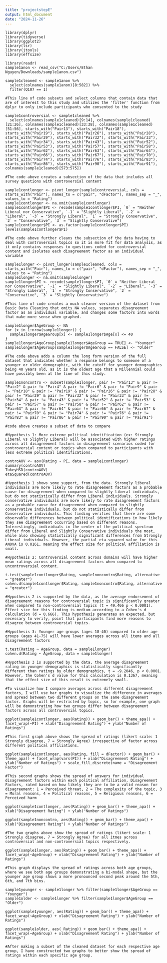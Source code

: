 ---
title: "projectstepE"
output: html_document
date: "2024-11-26"
---

```{Library Loading}
library(dplyr)
library(tidyverse)
library(ggplot2)
library(lsr)
library(jtools)
library(effsize)
```


```{Data Loading}
library(readr)
sample1anon <- read_csv("C:/Users/Ethan Nguyen/Downloads/sample1anon.csv")
```


```{Basic Data Cleaning}
sample1cleaned <- sample1anon %>% 
  select(colnames(sample1anon)[8:582]) %>% 
  filter(Q107 == 1)

#This line of code subsets and select columns that contain data that are of interest to this study and utilizes the 'filter' function from dplyr to only include participants who consented to the study
```


```{Thorough Data Filtering and Coding}
sample1controversial <- sample1cleaned %>% 
  select(colnames(sample1cleaned)[9:14], colnames(sample1cleaned)[21:26], colnames(sample1cleaned)[33:38], colnames(sample1cleaned)[51:56], starts_with("Pair13"), starts_with("Pair18"), starts_with("Pair19"), starts_with("Pair26"), starts_with("Pair28"), starts_with("Pair29"), starts_with("Pair32"), starts_with("Pair33"), starts_with("Pair34"), starts_with("Pair43"), starts_with("Pair52"), starts_with("Pair53"), starts_with("Pair57"), starts_with("Pair58"), starts_with("Pair62"), starts_with("Pair63"), starts_with("Pair64"), starts_with("Pair66"), starts_with("Pair67"), starts_with("Pair70"), starts_with("Pair74"), starts_with("Pair76"), starts_with("Pair83"), starts_with("Pair86"), starts_with("Pair90"), starts_with("Pair91"), colnames(sample1cleaned)[573:575])

#The code above creates a subsection of the data that includes all survey questions with controversial content

sample1contlonger <- pivot_longer(sample1controversial, cols = starts_with("Pair"), names_to = c("pair", "dFactor"), names_sep = "_", values_to = "Rating")
sample1contlonger <- na.omit(sample1contlonger)
sample1contlonger$PI <- recode(sample1contlonger$PI, `0` = "Neither Liberal nor Conservative", `-1` = "Slightly Liberal", `-2` = "Liberal", `-3` = "Strongly Liberal", `1` = "Strongly Conservative", `2` = "Conservative", `3` = "Slightly Conservative")
sample1contlonger$PI <- as.factor(sample1contlonger$PI)
levels(sample1contlonger$PI)

#The code above further cleans the subsection of the data having to deal with controversial topics so it is more fit for data analysis, as it only contains responses to questions coded for controversial content and isolates each disagreement factor as an individual variable

sample1longer <- pivot_longer(sample1cleaned, cols = starts_with("Pair"), names_to = c("pair", "dFactor"), names_sep = "_",  values_to = "Rating")
sample1longer <- na.omit(sample1longer)
sample1longer$PI <- recode(sample1longer$PI, `0` = "Neither Liberal nor Conservative", `-1` = "Slightly Liberal", `-2` = "Liberal", `-3` = "Strongly Liberal", `1` = "Strongly Conservative", `2` = "Conservative", `3` = "Slightly Conservative")

#This line of code creates a much cleaner version of the dataset from Basic Data Cleaning that omits NA values, separates disagreement factor as an individual variable, and changes some factors into words that make more sense when graphed. 

sample1longer$AgeGroup <- NA
for (x in 1:nrow(sample1longer)) {
  sample1longer$AgeGroup[x] <- sample1longer$Age[x] <= 40
}
sample1longer$AgeGroup[sample1longer$AgeGroup == TRUE] <- "Younger"
sample1longer$AgeGroup[sample1longer$AgeGroup == FALSE] <- "Older"

#The code above adds a column the long form version of the full dataset that indicates whether a response belongs to someone of a younger or older demographic, with the cutoff for younger demographics being 40 years old, as it is the oldest age that a Millennial could have possibly been at the time of this study. 

sample1noncontro <- subset(sample1longer, pair != "Pair13" & pair != "Pair2" & pair != "Pair4" & pair != "Pair6" & pair != "Pair9" & pair != "Pair18" & pair != "Pair19" & pair != "Pair26" & pair != "Pair28" & pair != "Pair29" & pair != "Pair32" & pair != "Pair33" & pair != "Pair34" & pair != "Pair43" & pair != "Pair52" & pair != "Pair53" & pair != "Pair57" & pair != "Pair58" & pair != "Pair62" & pair != "Pair63" & pair != "Pair64" & pair != "Pair66" & pair != "Pair67" & pair != "Pair70" & pair != "Pair74" & pair != "Pair76" & pair != "Pair83" & pair != "Pair86" & pair != "Pair90" & pair != "Pair91")

#code above creates a subset of data to compare 
```


```{Data Analysis: Hypothesis 1}
#Hypothesis 1: More extreme political identification (ex: Strongly Liberal vs Slightly Liberal) will be associated with higher ratings across all disagreement factors in disagreement scenarios coded for controversial content or topics when compared to participants with less extreme political identifications. 

controAOV <- aov(Rating ~ PI, data = sample1contlonger)
summary(controAOV)
TukeyHSD(controAOV)
etaSquared(controAOV)

#Hypothesis 1 shows some support, from the data. Strongly liberal individuals are more likely to rate disagreement factors as a probable cause for disagreement when compared to slightly liberal individuals, but do not statistically differ from Liberal individuals. Strongly conservative individuals are more likely to rate disagreement factors as a probable cause for disagreement when compared to slightly conservative individuals, but do not statistically differ from Conservative individuals. This finding verifies that there are some observable differences between political identifications in how likely they see disagreement occurring based on different reasons. Interestingly, individuals in the center of the political spectrum differ from Liberal and Slightly Conservative individuals the most, while also showing statistically significant differences from Strongly Liberal individuals. However, the partial eta-squared value for this ANOVA is 0.0161, meaning the effect size for political affiliation is small. 
```


```{Data Analysis: Hypothesis 2}
#Hypothesis 2: Controversial content across domains will have higher mean ratings across all disagreement factors when compared to uncontroversial content.

t.test(sample1contlonger$Rating, sample1noncontro$Rating, alternative = "greater")
cohen.d(sample1contlonger$Rating, sample1noncontro$Rating, alternative = "greater")

#Hypothesis 2 is supported by the data, as the average endorsement of disagreement reasons for controversial topic is significantly greater when compared to non-controversial topics (t = 49.466 p < 0.0001). Effect size for this finding is medium according to a Cohen's d calculation (d = 0.666). This hypothesis generates an expected, but necessary to verify, point that participants find more reasons to disagree between controversial topics. 
```


```{Data Analysis: Hypothesis 3}
#Hypothesis 3: Younger age groups (ages 18-40) compared to older age groups (ages 41-75) will have lower averages across all items and all disagreement factors

t.test(Rating ~ AgeGroup, data = sample1longer)
cohen.d(Rating ~ AgeGroup, data = sample1longer)

#Hypothesis 3 is supported by the data, the average disagreement rating in younger demographics is statistically significantly different than ratings by older demographics, t = -9.2046, p < 0.0001. However, the Cohen's d value for this calculation is 0.1367, meaning that the effect size of this result is extremely small. 
```


```{Visualization: Hypothesis 1}
#To visualize how I compare averages across different disagreement factors, I will use bar graphs to visualize the difference in averages and spread between two different groups on the same disagreement factor. Graphs will be restricted by topic, so for example, one graph will be demonstrating how two groups differ between disagreement factors across all controversial topics.

ggplot(sample1contlonger, aes(Rating)) + geom_bar() + theme_apa() + facet_wrap(~PI) + xlab("Disagreement Rating") + ylab("Number of Ratings")

#This first graph above shows the spread of ratings (likert scale: 1 Strongly disagree, 7 = Strongly Agree) irrespective of factor across different political affiliations.

ggplot(sample1contlonger, aes(Rating, fill = dFactor)) + geom_bar() + theme_apa() + facet_wrap(vars(PI)) + xlab("Disagreement Rating") + ylab("Number of Ratings") + scale_fill_discrete(name = "Disagreement Factor")

#This second graphs shows the spread of answers for individual disagreement factors within each political affiliation. Disagreement Factors, rated based on how likely they are to be a valid reason for disagreement: 1 = Perceived threat, 2 = The complexity of the topic, 3 = Moral reasons, 4 = Political reasons, 5 = Religious reasons, 6 = Perceived harm
```


```{Visualization: Hypothesis 2}
ggplot(sample1contlonger, aes(Rating)) + geom_bar() + theme_apa() + xlab("Disagreement Rating") + ylab("Number of Ratings")

ggplot(sample1noncontro, aes(Rating)) + geom_bar() + theme_apa() + xlab("Disagreement Rating") + ylab("Number of Ratings")

#The two graphs above show the spread of ratings (likert scale: 1 Strongly disagree, 7 = Strongly Agree) for all itmes across controversial and non-controversial topics respectively. 
```


```{Visualization: Hypothesis 3}
ggplot(sample1longer, aes(Rating)) + geom_bar() + theme_apa() + facet_wrap(~AgeGroup) + xlab("Disagreement Rating") + ylab("Number of Ratings")

#This graph displays the spread of ratings across both age groups, where we see both age groups demonstrating a bi-modal shape, but the younger age group shows a more pronounced second peak around the 5th, 6th, and 7th bins.

sample1younger <- sample1longer %>% filter(sample1longer$AgeGroup == "Younger")
sample1older <- sample1longer %>% filter(sample1longer$AgeGroup == "Older")

ggplot(sample1younger, aes(Rating)) + geom_bar() + theme_apa() + facet_wrap(~AgeGroup) + xlab("Disagreement Rating") + ylab("Number of Ratings")

ggplot(sample1older, aes( Rating)) + geom_bar() + theme_apa() + facet_wrap(~AgeGroup) + xlab("Disagreement Rating") + ylab("Number of Ratings")

#After making a subset of the cleaned dataset for each respective age group, I have constructed two graphs to better show the spread of ratings within each specific age group. 
```

